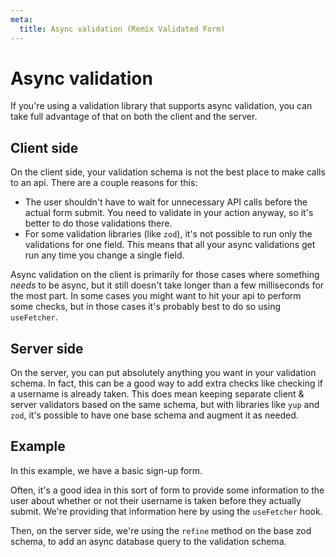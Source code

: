```yaml
---
meta:
  title: Async validation (Remix Validated Form)
---
```




# Async validation

If you're using a validation library that supports async validation,
you can take full advantage of that on both the client and the server.

## Client side

On the client side, your validation schema is not the best place to make calls to an api.
There are a couple reasons for this:

- The user shouldn't have to wait for unnecessary API calls before the actual form submit.
  You need to validate in your action anyway, so it's better to do those validations there.
- For some validation libraries (like `zod`),
  it's not possible to run only the validations for one field.
  This means that all your async validations get run any time you change a single field.

Async validation on the client is primarily for those cases where something _needs_ to be async,
but it still doesn't take longer than a few milliseconds for the most part.
In some cases you might want to hit your api to perform some checks,
but in those cases it's probably best to do so using `useFetcher`.

## Server side

On the server, you can put absolutely anything you want in your validation schema.
In fact, this can be a good way to add extra checks like checking if a username is already taken.
This does mean keeping separate client & server validators based on the same schema,
but with libraries like `yup` and `zod`, it's possible to have one base schema and augment it
as needed.

## Example

In this example, we have a basic sign-up form.

Often, it's a good idea in this sort of form to provide some information to the user about
whether or not their username is taken before they actually submit.
We're providing that information here by using the `useFetcher` hook.

Then, on the server side, we're using the `refine` method on the base zod schema,
to add an async database query to the validation schema.

<CodeExample>
  <Demo />

```tsx file=~/examples/asyncValidation.tsx

```

</CodeExample>
